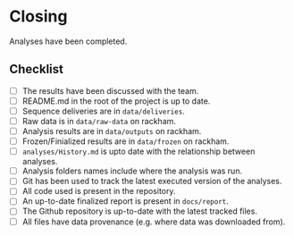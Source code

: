# Closing

Analyses have been completed.

## Checklist

- [ ] The results have been discussed with the team.
- [ ] README.md in the root of the project is up to date.
- [ ] Sequence deliveries are in `data/deliveries`.
- [ ] Raw data is in `data/raw-data` on rackham.
- [ ] Analysis results are in `data/outputs` on rackham.
- [ ] Frozen/Finialized results are in `data/frozen` on rackham.
- [ ] `analyses/History.md` is upto date with the relationship between analyses.
- [ ] Analysis folders names include where the analysis was run.
- [ ] Git has been used to track the latest executed version of the analyses.
- [ ] All code used is present in the repository.
- [ ] An up-to-date finalized report is present in `docs/report`.
- [ ] The Github repository is up-to-date with the latest tracked files.
- [ ] All files have data provenance (e.g. where data was downloaded from).
